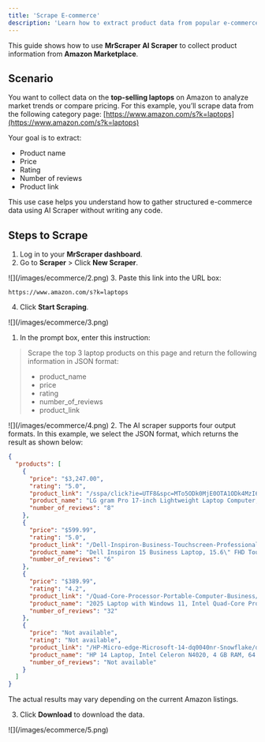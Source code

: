 ```yaml
---
title: 'Scrape E-commerce'
description: 'Learn how to extract product data from popular e-commerce websites using our scrapers.'
---
```


This guide shows how to use **MrScraper AI Scraper** to collect product information from **Amazon Marketplace**.


## Scenario

You want to collect data on the **top-selling laptops** on Amazon to analyze market trends or compare pricing.
For this example, you’ll scrape data from the following category page:
[https://www.amazon.com/s?k=laptops](https://www.amazon.com/s?k=laptops)

Your goal is to extract:

* Product name
* Price
* Rating
* Number of reviews
* Product link

This use case helps you understand how to gather structured e-commerce data using AI Scraper without writing any code.

## Steps to Scrape
<Steps>
<Step title="Open the Scraper">

1. Log in to your **MrScraper dashboard**.
2. Go to **Scraper** > Click **New Scraper**.
<Frame>
  ![](/images/ecommerce/2.png)
</Frame>
3. Paste this link into the URL box:

   ```
   https://www.amazon.com/s?k=laptops
   ```
4. Click **Start Scraping**.
<Frame>
  ![](/images/ecommerce/3.png)
</Frame>
</Step>
<Step title="Write the Prompt">

1. In the prompt box, enter this instruction:

> Scrape the top 3 laptop products on this page and return the following information in JSON format:
>
> * product_name
> * price
> * rating
> * number_of_reviews
> * product_link

<Frame>
  ![](/images/ecommerce/4.png)
</Frame>
2. The AI scraper supports four output formats. In this example, we select the JSON format, which returns the result as shown below:

```json Example Output expandable
{
  "products": [
    {
      "price": "$3,247.00",
      "rating": "5.0",
      "product_link": "/sspa/click?ie=UTF8&spc=MTo5ODk0MjE0OTA1ODk4MzI6MTc2MTg5MDEyMTpzcF9hdGY6MzAwODkzMjczNDI4NTAyOjowOjo&url=%2FLG-17-inch-Lightweight-Computer-Processor%2Fdp%2FB0FC34H632%2Fref%3Dsr_1_1_sspa%3Fdib%3DeyJ2IjoiMSJ9.jJEpn9kICDeweZBtwYeMCxVRoIoufV9gx2rFBYo-RV49b3p3tiDRtKVeAHpTyxWcJrGA6_RmbC_n_gOcqFgZHgBYfJBjMoGZXm_lq7pMkbvvKFagW1v0o39LV7eYfs_VHrbqzajrK5g8XiCVh5-JAJa69_fQ2BQaqWFtTT1pZENwu3a_AVYavQmL43kF2sU6JRWv3gdqz6BE22tZDrH27bycZ3_CPKxVL9cqqYaj_KM.tv6k2vpaXTWXrh1JJUQswqkb4iGiCzqctibhiggz2XY%26dib_tag%3D",
      "product_name": "LG gram Pro 17-inch Lightweight Laptop Computer, Intel Evo Edition Powered by Intel Core Ultra9 285H Processor, NVIDIA RTX5050, Windows 11 Home, 32GB RAM, 2TB SSD, Black",
      "number_of_reviews": "8"
    },
    {
      "price": "$599.99",
      "rating": "5.0",
      "product_link": "/Dell-Inspiron-Business-Touchscreen-Professional/dp/B0FR9KVFQQ/ref=sr_1_2?dib=eyJ2IjoiMSJ9.jJEpn9kICDeweZBtwYeMCxVRoIoufV9gx2rFBYo-RV49b3p3tiDRtKVeAHpTyxWcJrGA6_RmbC_n_gOcqFgZHgBYfJBjMoGZXm_lq7pMkbvvKFagW1v0o39LV7eYfs_VHrbqzajrK5g8XiCVh5-JAJa69_fQ2BQaqWFtTT1pZENwu3a_AVYavQmL43kF2sU6JRWv3gdqz6BE22tZDrH27bycZ3_CPKxVL9cqqYaj_KM.tv6k2vpaXTWXrh1JJUQswqkb4iGiCzqctibhiggz2XY&dib_tag=se&keywords=laptops&qid=1761890120&sr=8-2",
      "product_name": "Dell Inspiron 15 Business Laptop, 15.6\" FHD Touchscreen, Intel 10-Core i5-1334U, 32GB RAM 1TB SSD, Wi-Fi 6, Win 11 Pro, Laptop Computer for Work School Home Office Professional Use",
      "number_of_reviews": "6"
    },
    {
      "price": "$389.99",
      "rating": "4.2",
      "product_link": "/Quad-Core-Processor-Portable-Computer-Business/dp/B0FPLVD27Y/ref=sr_1_3?dib=eyJ2IjoiMSJ9.jJEpn9kICDeweZBtwYeMCxVRoIoufV9gx2rFBYo-RV49b3p3tiDRtKVeAHpTyxWcJrGA6_RmbC_n_gOcqFgZHgBYfJBjMoGZXm_lq7pMkbvvKFagW1v0o39LV7eYfs_VHrbqzajrK5g8XiCVh5-JAJa69_fQ2BQaqWFtTT1pZENwu3a_AVYavQmL43kF2sU6JRWv3gdqz6BE22tZDrH27bycZ3_CPKxVL9cqqYaj_KM.tv6k2vpaXTWXrh1JJUQswqkb4iGiCzqctibhiggz2XY&dib_tag=se&keywords=laptops&qid=1761890120&sr=8-3",
      "product_name": "2025 Laptop with Windows 11, Intel Quad-Core Processor (up to 3.6GHZ)16GB DDR4 RAM 512GB SSD,15.6 Inch FHD IPS Display, Metal Body,5000mAh Battery,USB3.2,Portable Laptops Computer for Business Office",
      "number_of_reviews": "32"
    },
    {
      "price": "Not available",
      "rating": "Not available",
      "product_link": "/HP-Micro-edge-Microsoft-14-dq0040nr-Snowflake/dp/B0947BJ67M/ref=sr_1_4?dib=eyJ2IjoiMSJ9.jJEpn9kICDeweZBtwYeMCxVRoIoufV9gx2rFBYo-RV49b3p3tiDRtKVeAHpTyxWcJrGA6_RmbC_n_gOcqFgZHgBYfJBjMoGZXm_lq7pMkbvvKFagW1v0o39LV7eYfs_VHrbqzajrK5g8XiCVh5-JAJa69_fQ2BQaqWFtTT1pZENwu3a_AVYavQmL43kF2sU6JRWv3gdqz6BE22tZDrH27bycZ3_CPKxVL9cqqYaj_KM.tv6k2vpaXTWXrh1JJUQswqkb4iGiCzqctibhiggz2XY&dib_tag=se&keywords=laptops&qid=1761890120&sr=8-4",
      "product_name": "HP 14 Laptop, Intel Celeron N4020, 4 GB RAM, 64 GB Storage, 14-inch Micro-edge HD Display, Windows 11 Home, Thin & Portable",
      "number_of_reviews": "Not available"
    }
  ]
}
```

<Note>
The actual results may vary depending on the current Amazon listings.
</Note>

3. Click **Download** to download the data.
<Frame>
  ![](/images/ecommerce/5.png)
</Frame>

</Step>
</Steps>